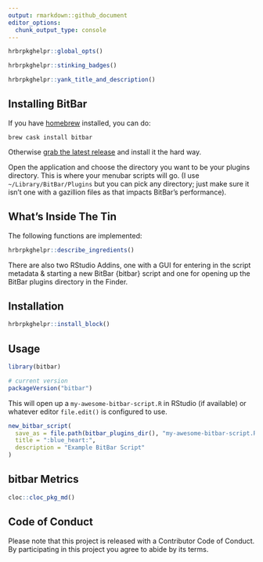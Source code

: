 ```yaml
---
output: rmarkdown::github_document
editor_options: 
  chunk_output_type: console
---
```

```r
hrbrpkghelpr::global_opts()
```

```r
hrbrpkghelpr::stinking_badges()
```

```r
hrbrpkghelpr::yank_title_and_description()
```

## Installing BitBar

If you have [homebrew](https://brew.sh/) installed, you can do:

```shell
brew cask install bitbar
```

Otherwise [grab the latest release](https://github.com/matryer/bitbar/releases/latest) and install it the hard way.

Open the application and choose the directory you want to be your plugins directory. This is where your menubar scripts will go.
(I use `~/Library/BitBar/Plugins` but you can pick any directory; just make sure it isn't one with
a gazillion files as that impacts BitBar's performance).

## What's Inside The Tin

The following functions are implemented:

```r
hrbrpkghelpr::describe_ingredients()
```

There are also two RStudio Addins, one with a GUI for entering in the script metadata & starting a new BitBar {bitbar} script and one for opening up the BitBar plugins directory in the Finder.

## Installation

```r
hrbrpkghelpr::install_block()
```

## Usage

```r
library(bitbar)

# current version
packageVersion("bitbar")

```

This will open up a `my-awesome-bitbar-script.R` in RStudio (if available) or whatever editor `file.edit()` is configured to use.

```r
new_bitbar_script(
  save_as = file.path(bitbar_plugins_dir(), "my-awesome-bitbar-script.R"),
  title = ":blue_heart:",
  description = "Example BitBar Script"
)
```

## bitbar Metrics

```r
cloc::cloc_pkg_md()
```

## Code of Conduct

Please note that this project is released with a Contributor Code of Conduct. 
By participating in this project you agree to abide by its terms.
